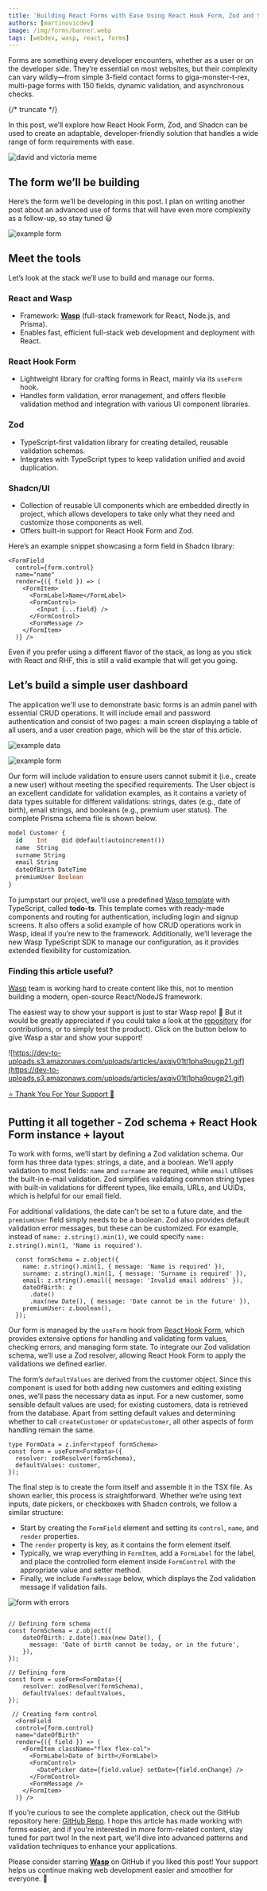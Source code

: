 ```yaml
---
title: 'Building React Forms with Ease Using React Hook Form, Zod and Shadcn'
authors: [martinovicdev]
image: /img/forms/banner.webp
tags: [webdev, wasp, react, forms]
---
```


Forms are something every developer encounters, whether as a user or on the developer side. They’re essential on most websites, but their complexity can vary wildly—from simple 3-field contact forms to giga-monster-t-rex, multi-page forms with 150 fields, dynamic validation, and asynchronous checks.

{/* truncate */}

In this post, we’ll explore how React Hook Form, Zod, and Shadcn can be used to create an adaptable, developer-friendly solution that handles a wide range of form requirements with ease.

![david and victoria meme](/img/forms/meme.webp)

## The form we’ll be building

Here’s the form we’ll be developing in this post. I plan on writing another post about an advanced use of forms that will have even more complexity as a follow-up, so stay tuned 😃

![example form](/img/forms/form.png)

## Meet the tools

Let’s look at the stack we’ll use to build and manage our forms.

### **React and Wasp**

- Framework: [**Wasp**](https://github.com/wasp-lang/wasp) (full-stack framework for React, Node.js, and Prisma).
- Enables fast, efficient full-stack web development and deployment with React.

### **React Hook Form**

- Lightweight library for crafting forms in React, mainly via its `useForm` hook.
- Handles form validation, error management, and offers flexible validation method and integration with various UI component libraries.

### **Zod**

- TypeScript-first validation library for creating detailed, reusable validation schemas.
- Integrates with TypeScript types to keep validation unified and avoid duplication.

### **Shadcn/UI**

- Collection of reusable UI components which are embedded directly in project, which allows developers to take only what they need and customize those components as well.
- Offers built-in support for React Hook Form and Zod.

Here’s an example snippet showcasing a form field in Shadcn library:

```tsx
<FormField
  control={form.control}
  name="name"
  render={({ field }) => (
    <FormItem>
      <FormLabel>Name</FormLabel>
      <FormControl>
        <Input {...field} />
      </FormControl>
      <FormMessage />
    </FormItem>
  )} />
```

Even if you prefer using a different flavor of the stack, as long as you stick with React and RHF, this is still a valid example that will get you going.

## Let’s build a simple user dashboard

The application we'll use to demonstrate basic forms is an admin panel with essential CRUD operations. It will include email and password authentication and consist of two pages: a main screen displaying a table of all users, and a user creation page, which will be the star of this article.

![example data](/img/forms/data.png)

![example form](/img/forms/form.png)

Our form will include validation to ensure users cannot submit it (i.e., create a new user) without meeting the specified requirements. The User object is an excellent candidate for validation examples, as it contains a variety of data types suitable for different validations: strings, dates (e.g., date of birth), email strings, and booleans (e.g., premium user status). The complete Prisma schema file is shown below.

```sql
model Customer {
  id    Int    @id @default(autoincrement())
  name  String
  surname String
  email String
  dateOfBirth DateTime
  premiumUser Boolean
}
```

To jumpstart our project, we’ll use a predefined [Wasp template](https://wasp.sh/docs/project/starter-templates) with TypeScript, called **todo-ts**. This template comes with ready-made components and routing for authentication, including login and signup screens. It also offers a solid example of how CRUD operations work in Wasp, ideal if you’re new to the framework. Additionally, we’ll leverage the new Wasp TypeScript SDK to manage our configuration, as it provides extended flexibility for customization.

### Finding this article useful?

[Wasp](https://wasp.sh/) team is working hard to create content like this, not to mention building a modern, open-source React/NodeJS framework.

The easiest way to show your support is just to star Wasp repo! 🐝 But it would be greatly appreciated if you could take a look at the [repository](https://github.com/wasp-lang/wasp) (for contributions, or to simply test the product). Click on the button below to give Wasp a star and show your support!

![https://dev-to-uploads.s3.amazonaws.com/uploads/articles/axqiv01tl1pha9ougp21.gif](https://dev-to-uploads.s3.amazonaws.com/uploads/articles/axqiv01tl1pha9ougp21.gif)

<div className="cta">
  <a href="https://github.com/wasp-lang/wasp" target="_blank" rel="noopener noreferrer">
    ⭐️ Thank You For Your Support 💪
  </a>
</div>

## Putting it all together - Zod schema + React Hook Form instance + layout

To work with forms, we’ll start by defining a Zod validation schema. Our form has three data types: strings, a date, and a boolean. We’ll apply validation to most fields: `name` and `surname` are required, while `email` utilises the built-in e-mail validation. Zod simplifies validating common string types with built-in validations for different types, like emails, URLs, and UUIDs, which is helpful for our email field.

For additional validations, the date can’t be set to a future date, and the `premiumUser` field simply needs to be a boolean. Zod also provides default validation error messages, but these can be customized. For example, instead of `name: z.string().min(1)`, we could specify `name: z.string().min(1, 'Name is required')`.

```tsx
  const formSchema = z.object({
    name: z.string().min(1, { message: 'Name is required' }),
    surname: z.string().min(1, { message: 'Surname is required' }),
    email: z.string().email({ message: 'Invalid email address' }),
    dateOfBirth: z
      .date()
      .max(new Date(), { message: 'Date cannot be in the future' }),
    premiumUser: z.boolean(),
  });
```

Our form is managed by the `useForm` hook from [React Hook Form](https://react-hook-form.com/docs/useform), which provides extensive options for handling and validating form values, checking errors, and managing form state. To integrate our Zod validation schema, we’ll use a Zod resolver, allowing React Hook Form to apply the validations we defined earlier.

The form’s `defaultValues` are derived from the customer object. Since this component is used for both adding new customers and editing existing ones, we’ll pass the necessary data as input. For a new customer, some sensible default values are used; for existing customers, data is retrieved from the database. Apart from setting default values and determining whether to call `createCustomer` or `updateCustomer`, all other aspects of form handling remain the same.

```tsx
type FormData = z.infer<typeof formSchema>
const form = useForm<FormData>({
  resolver: zodResolver(formSchema),
  defaultValues: customer,
});
```

The final step is to create the form itself and assemble it in the TSX file. As shown earlier, this process is straightforward. Whether we’re using text inputs, date pickers, or checkboxes with Shadcn controls, we follow a similar structure:

- Start by creating the `FormField` element and setting its `control`, `name`, and `render` properties.
- The `render` property is key, as it contains the form element itself.
- Typically, we wrap everything in `FormItem`, add a `FormLabel` for the label, and place the controlled form element inside `FormControl` with the appropriate value and setter method.
- Finally, we include `FormMessage` below, which displays the Zod validation message if validation fails.

![form with errors](/img/forms/form-error.png)

```tsx

// Defining form schema
const formSchema = z.object({
    dateOfBirth: z.date().max(new Date(), {
      message: 'Date of birth cannot be today, or in the future',
    }),
});

// Defining form
const form = useForm<FormData>({
    resolver: zodResolver(formSchema),
    defaultValues: defaultValues,
});

 // Creating form control
  <FormField
  control={form.control}
  name="dateOfBirth"
  render={({ field }) => (
    <FormItem className="flex flex-col">
      <FormLabel>Date of birth</FormLabel>
      <FormControl>
        <DatePicker date={field.value} setDate={field.onChange} />
      </FormControl>
      <FormMessage />
    </FormItem>
  )} />
```

If you’re curious to see the complete application, check out the GitHub repository here: [GitHub Repo](https://github.com/martinovicdev/wasp-form-tutorial). I hope this article has made working with forms easier, and if you're interested in more form-related content, stay tuned for part two! In the next part, we'll dive into advanced patterns and validation techniques to enhance your applications.

Please consider starring [**Wasp**](https://github.com/wasp-lang/wasp) on GitHub if you liked this post! Your support helps us continue making web development easier and smoother for everyone. 🐝
